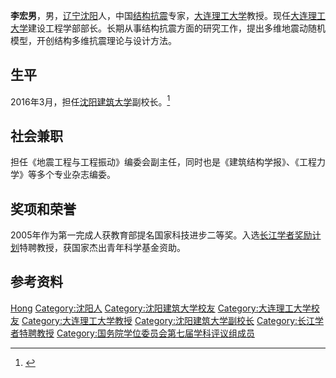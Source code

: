 '''李宏男'''{{BD|1957年|8月|||}}，男，[[辽宁省|辽宁]][[沈阳市|沈阳]]人，中国[[结构抗震|结构抗震]]专家，[[大连理工大学|大连理工大学]]教授。现任[[大连理工大学|大连理工大学]]建设工程学部部长。长期从事结构抗震方面的研究工作，提出多维地震动随机模型，开创结构多维抗震理论与设计方法。

== 生平 ==
2016年3月，担任[[沈阳建筑大学|沈阳建筑大学]]副校长。<ref >{{cite web |url=http://www.sjzu.edu.cn/info/1394/99511.htm |language= |title=李宏男任职我校副校长 大连理工大学依依惜别 |publisher=沈阳建筑大学 |date=2016-03-29 |accessdate= |archive-date=2017-03-05 |archive-url=https://web.archive.org/web/20170305001644/http://www.sjzu.edu.cn/info/1394/99511.htm |dead-url=no }}</ref>

== 社会兼职 ==
担任《地震工程与工程振动》编委会副主任，同时也是《建筑结构学报》、《工程力学》等多个专业杂志编委。

== 奖项和荣誉 ==
2005年作为第一完成人获教育部提名国家科技进步二等奖。入选[[长江学者奖励计划|长江学者奖励计划]]特聘教授，获国家杰出青年科学基金资助。

== 参考资料 ==
{{reflist}}

{{国务院学位委员会第七届学科评议组/土木工程}}
{{第四批“长江学者奖励计划”特聘教授}}

{{Authority control}}
{{DEFAULTSORT:Li李}}
[[Category:李姓|Hong]]
[[Category:沈阳人|Category:沈阳人]]
[[Category:沈阳建筑大学校友|Category:沈阳建筑大学校友]]
[[Category:大连理工大学校友|Category:大连理工大学校友]]
[[Category:大连理工大学教授|Category:大连理工大学教授]]
[[Category:沈阳建筑大学副校长|Category:沈阳建筑大学副校长]]
[[Category:长江学者特聘教授|Category:长江学者特聘教授]]
[[Category:国务院学位委员会第七届学科评议组成员|Category:国务院学位委员会第七届学科评议组成员]]